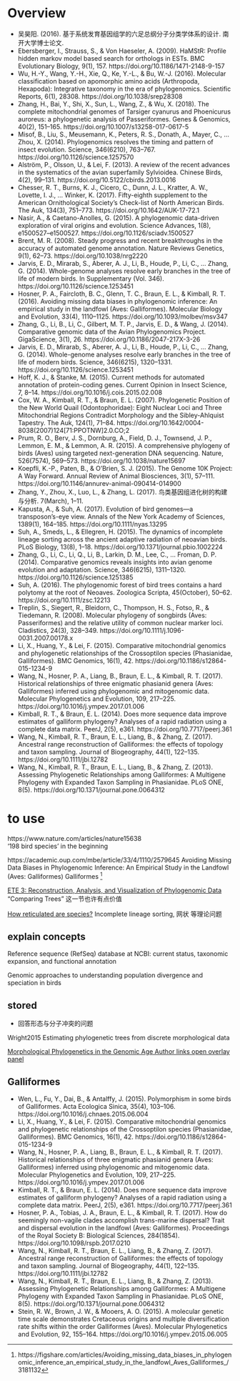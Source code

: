 # Overview

- 吴昊阳. (2016). 基于系统发育基因组学的六足总纲分子分类学体系的设计. 南开大学博士论文.
- Ebersberger, I., Strauss, S., & Von Haeseler, A. (2009). HaMStR: Profile hidden markov model based search for orthologs in ESTs. BMC Evolutionary Biology, 9(1), 157. https://doi.org/10.1186/1471-2148-9-157
- Wu, H.-Y., Wang, Y.-H., Xie, Q., Ke, Y.-L., & Bu, W.-J. (2016). Molecular classification based on apomorphic amino acids (Arthropoda, Hexapoda): Integrative taxonomy in the era of phylogenomics. Scientific Reports, 6(1), 28308. https://doi.org/10.1038/srep28308
- Zhang, H., Bai, Y., Shi, X., Sun, L., Wang, Z., & Wu, X. (2018). The complete mitochondrial genomes of Tarsiger cyanurus and Phoenicurus auroreus: a phylogenetic analysis of Passeriformes. Genes & Genomics, 40(2), 151–165. https://doi.org/10.1007/s13258-017-0617-5
- Misof, B., Liu, S., Meusemann, K., Peters, R. S., Donath, A., Mayer, C., … Zhou, X. (2014). Phylogenomics resolves the timing and pattern of insect evolution. Science, 346(6210), 763–767. https://doi.org/10.1126/science.1257570
- Alström, P., Olsson, U., & Lei, F. (2013). A review of the recent advances in the systematics of the avian superfamily Sylvioidea. Chinese Birds, 4(2), 99–131. https://doi.org/10.5122/cbirds.2013.0016
- Chesser, R. T., Burns, K. J., Cicero, C., Dunn, J. L., Kratter, A. W., Lovette, I. J., … Winker, K. (2017). Fifty-eighth supplement to the American Ornithological Society’s Check-list of North American Birds. The Auk, 134(3), 751–773. https://doi.org/10.1642/AUK-17-72.1
- Nasir, A., & Caetano-Anolles, G. (2015). A phylogenomic data-driven exploration of viral origins and evolution. Science Advances, 1(8), e1500527–e1500527. https://doi.org/10.1126/sciadv.1500527
- Brent, M. R. (2008). Steady progress and recent breakthroughs in the accuracy of automated genome annotation. Nature Reviews Genetics, 9(1), 62–73. https://doi.org/10.1038/nrg2220
- Jarvis, E. D., Mirarab, S., Aberer, A. J., Li, B., Houde, P., Li, C., … Zhang, G. (2014). Whole-genome analyses resolve early branches in the tree of life of modern birds. In Supplementary (Vol. 346). https://doi.org/10.1126/science.1253451
- Hosner, P. A., Faircloth, B. C., Glenn, T. C., Braun, E. L., & Kimball, R. T. (2016). Avoiding missing data biases in phylogenomic inference: An empirical study in the landfowl (Aves: Galliformes). Molecular Biology and Evolution, 33(4), 1110–1125. https://doi.org/10.1093/molbev/msv347
- Zhang, G., Li, B., Li, C., Gilbert, M. T. P., Jarvis, E. D., & Wang, J. (2014). Comparative genomic data of the Avian Phylogenomics Project. GigaScience, 3(1), 26. https://doi.org/10.1186/2047-217X-3-26
- Jarvis, E. D., Mirarab, S., Aberer, A. J., Li, B., Houde, P., Li, C., … Zhang, G. (2014). Whole-genome analyses resolve early branches in the tree of life of modern birds. Science, 346(6215), 1320–1331. https://doi.org/10.1126/science.1253451
- Hoff, K. J., & Stanke, M. (2015). Current methods for automated annotation of protein-coding genes. Current Opinion in Insect Science, 7, 8–14. https://doi.org/10.1016/j.cois.2015.02.008
- Cox, W. A., Kimball, R. T., & Braun, E. L. (2007). Phylogenetic Position of the New World Quail (Odontophoridae): Eight Nuclear Loci and Three Mitochondrial Regions Contradict Morphology and the Sibley-Ahlquist Tapestry. The Auk, 124(1), 71–84. https://doi.org/10.1642/0004-8038(2007)124[71:PPOTNW]2.0.CO;2
- Prum, R. O., Berv, J. S., Dornburg, A., Field, D. J., Townsend, J. P., Lemmon, E. M., & Lemmon, A. R. (2015). A comprehensive phylogeny of birds (Aves) using targeted next-generation DNA sequencing. Nature, 526(7574), 569–573. https://doi.org/10.1038/nature15697
- Koepfli, K.-P., Paten, B., & O’Brien, S. J. (2015). The Genome 10K Project: A Way Forward. Annual Review of Animal Biosciences, 3(1), 57–111. https://doi.org/10.1146/annurev-animal-090414-014900
- Zhang, Y., Zhou, X., Luo, L., & Zhang, L. (2017). 鸟类基因组进化树的构建与分析. 7(March), 1–11.
- Kapusta, A., & Suh, A. (2017). Evolution of bird genomes—a transposon’s-eye view. Annals of the New York Academy of Sciences, 1389(1), 164–185. https://doi.org/10.1111/nyas.13295
- Suh, A., Smeds, L., & Ellegren, H. (2015). The dynamics of incomplete lineage sorting across the ancient adaptive radiation of neoavian birds. PLoS Biology, 13(8), 1–18. https://doi.org/10.1371/journal.pbio.1002224
- Zhang, G., Li, C., Li, Q., Li, B., Larkin, D. M., Lee, C., … Froman, D. P. (2014). Comparative genomics reveals insights into avian genome evolution and adaptation. Science, 346(6215), 1311–1320. https://doi.org/10.1126/science.1251385
- Suh, A. (2016). The phylogenomic forest of bird trees contains a hard polytomy at the root of Neoaves. Zoologica Scripta, 45(October), 50–62. https://doi.org/10.1111/zsc.12213
- Treplin, S., Siegert, R., Bleidorn, C., Thompson, H. S., Fotso, R., & Tiedemann, R. (2008). Molecular phylogeny of songbirds (Aves: Passeriformes) and the relative utility of common nuclear marker loci. Cladistics, 24(3), 328–349. https://doi.org/10.1111/j.1096-0031.2007.00178.x
- Li, X., Huang, Y., & Lei, F. (2015). Comparative mitochondrial genomics and phylogenetic relationships of the Crossoptilon species (Phasianidae, Galliformes). BMC Genomics, 16(1), 42. https://doi.org/10.1186/s12864-015-1234-9
- Wang, N., Hosner, P. A., Liang, B., Braun, E. L., & Kimball, R. T. (2017). Historical relationships of three enigmatic phasianid genera (Aves: Galliformes) inferred using phylogenomic and mitogenomic data. Molecular Phylogenetics and Evolution, 109, 217–225. https://doi.org/10.1016/j.ympev.2017.01.006
- Kimball, R. T., & Braun, E. L. (2014). Does more sequence data improve estimates of galliform phylogeny? Analyses of a rapid radiation using a complete data matrix. PeerJ, 2(5), e361. https://doi.org/10.7717/peerj.361
- Wang, N., Kimball, R. T., Braun, E. L., Liang, B., & Zhang, Z. (2017). Ancestral range reconstruction of Galliformes: the effects of topology and taxon sampling. Journal of Biogeography, 44(1), 122–135. https://doi.org/10.1111/jbi.12782
- Wang, N., Kimball, R. T., Braun, E. L., Liang, B., & Zhang, Z. (2013). Assessing Phylogenetic Relationships among Galliformes: A Multigene Phylogeny with Expanded Taxon Sampling in Phasianidae. PLoS ONE, 8(5). https://doi.org/10.1371/journal.pone.0064312



# to use


https://www.nature.com/articles/nature15638   
'198 bird species' in the beginning

https://academic.oup.com/mbe/article/33/4/1110/2579645
Avoiding Missing Data Biases in Phylogenomic Inference: An Empirical Study in the Landfowl (Aves: Galliformes)
Galliformes ^[https://figshare.com/articles/Avoiding_missing_data_biases_in_phylogenomic_inference_an_empirical_study_in_the_landfowl_Aves_Galliformes_/3181132]


[ETE 3: Reconstruction, Analysis, and Visualization of Phylogenomic Data](https://academic.oup.com/mbe/article/33/6/1635/2579822)
"Comparing Trees" 这一节也许有点价值



[How reticulated are species?](http://onlinelibrary.wiley.com/doi/10.1002/bies.201500149/full)
Incomplete lineage sorting, 网状 等理论问题



## explain concepts


Reference sequence (RefSeq) database at NCBI: current status, taxonomic expansion, and functional annotation

Genomic approaches to understanding population divergence and speciation in birds



## stored

- 回答形态与分子冲突的问题

Wright2015 Estimating phylogenetic trees from discrete morphological data

[Morphological Phylogenetics in the Genomic Age Author links open overlay panel](http://www.sciencedirect.com/science/article/pii/S096098221500812X)



## Galliformes

- Wen, L., Fu, Y., Dai, B., & Antalffy, J. (2015). Polymorphism in some birds of Galliformes. Acta Ecologica Sinica, 35(4), 103–106. https://doi.org/10.1016/j.chnaes.2015.06.004
- Li, X., Huang, Y., & Lei, F. (2015). Comparative mitochondrial genomics and phylogenetic relationships of the Crossoptilon species (Phasianidae, Galliformes). BMC Genomics, 16(1), 42. https://doi.org/10.1186/s12864-015-1234-9
- Wang, N., Hosner, P. A., Liang, B., Braun, E. L., & Kimball, R. T. (2017). Historical relationships of three enigmatic phasianid genera (Aves: Galliformes) inferred using phylogenomic and mitogenomic data. Molecular Phylogenetics and Evolution, 109, 217–225. https://doi.org/10.1016/j.ympev.2017.01.006
- Kimball, R. T., & Braun, E. L. (2014). Does more sequence data improve estimates of galliform phylogeny? Analyses of a rapid radiation using a complete data matrix. PeerJ, 2(5), e361. https://doi.org/10.7717/peerj.361
- Hosner, P. A., Tobias, J. A., Braun, E. L., & Kimball, R. T. (2017). How do seemingly non-vagile clades accomplish trans-marine dispersal? Trait and dispersal evolution in the landfowl (Aves: Galliformes). Proceedings of the Royal Society B: Biological Sciences, 284(1854). https://doi.org/10.1098/rspb.2017.0210
- Wang, N., Kimball, R. T., Braun, E. L., Liang, B., & Zhang, Z. (2017). Ancestral range reconstruction of Galliformes: the effects of topology and taxon sampling. Journal of Biogeography, 44(1), 122–135. https://doi.org/10.1111/jbi.12782
- Wang, N., Kimball, R. T., Braun, E. L., Liang, B., & Zhang, Z. (2013). Assessing Phylogenetic Relationships among Galliformes: A Multigene Phylogeny with Expanded Taxon Sampling in Phasianidae. PLoS ONE, 8(5). https://doi.org/10.1371/journal.pone.0064312
- Stein, R. W., Brown, J. W., & Mooers, A. O. (2015). A molecular genetic time scale demonstrates Cretaceous origins and multiple diversification rate shifts within the order Galliformes (Aves). Molecular Phylogenetics and Evolution, 92, 155–164. https://doi.org/10.1016/j.ympev.2015.06.005
